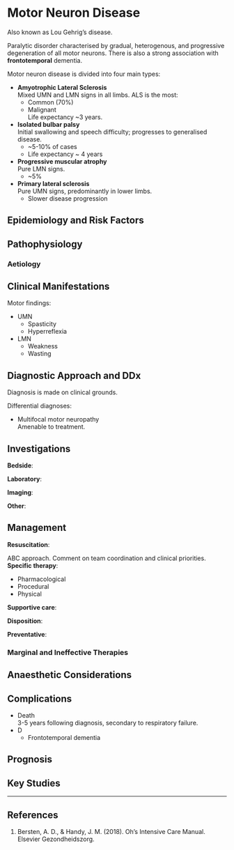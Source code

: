 # Motor Neuron Disease

:::info
Also known as Lou Gehrig's disease.
:::

Paralytic disorder characterised by gradual, heterogenous, and progressive degeneration of all motor neurons. There is also a strong association with **frontotemporal** dementia.


Motor neuron disease is divided into four main types:

* **Amyotrophic Lateral Sclerosis**\
Mixed UMN and LMN signs in all limbs. ALS is the most:
	* Common (70%)
	* Malignant\
	Life expectancy ~3 years.
* **Isolated bulbar palsy**\
Initial swallowing and speech difficulty; progresses to generalised disease.
	* ~5-10% of cases
	* Life expectancy ~ 4 years
* **Progressive muscular atrophy**\
Pure LMN signs.
	* ~5%
* **Primary lateral sclerosis**\
Pure UMN signs, predominantly in lower limbs.
	* Slower disease progression


## Epidemiology and Risk Factors

## Pathophysiology

### Aetiology

## Clinical Manifestations

Motor findings:

* UMN
	* Spasticity
	* Hyperreflexia
* LMN
	* Weakness
	* Wasting


## Diagnostic Approach and DDx

Diagnosis is made on clinical grounds.

Differential diagnoses:

* Multifocal motor neuropathy\
Amenable to treatment.

## Investigations

**Bedside**:

**Laboratory**:

**Imaging**:

**Other**:

## Management

**Resuscitation**:\

ABC approach. Comment on team coordination and clinical priorities.
**Specific therapy**:

* Pharmacological
* Procedural
* Physical

**Supportive care**:

**Disposition**:

**Preventative**:


### Marginal and Ineffective Therapies

## Anaesthetic Considerations

## Complications

* Death\
3-5 years following diagnosis, secondary to respiratory failure.
* D
	* Frontotemporal dementia

## Prognosis

## Key Studies


---

## References

1. Bersten, A. D., & Handy, J. M. (2018). Oh’s Intensive Care Manual. Elsevier Gezondheidszorg.